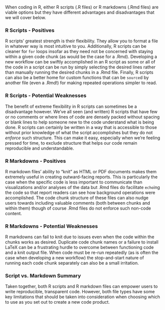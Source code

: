 
When coding in R, either R scripts (.R files) or R markdowns (.Rmd files) are viable options but they have different advantages and disadvantages that we will cover below.

### R Scripts - Positives

R scripts' greatest strength is their flexibility. They allow you to format a file in whatever way is most intuitive to you. Additionally, R scripts can be cleaner for `for` loops insofar as they need not be concerned with staying within a given code chunk (as would be the case for a .Rmd). Developing a new workflow can be swiftly accomplished in an R script as some or all of the code in a script can be run by simply selecting the desired lines rather than manually running the desired chunks in a .Rmd file. Finally, R scripts can also be a better home for custom functions that can be `source`d by another file (even a .Rmd!) for making repeated operations simpler to read.

### R Scripts - Potential Weaknesses

The benefit of extreme flexibility in R scripts can sometimes be a disadvantage however. We've all seen (and written) R scripts that have few or no comments or where lines of code are densely packed without spacing or blank lines to help someone new to the code understand what is being done. R scripts can certainly be written in a way that is accessible to those without prior knowledge of what the script accomplishes but they do not *enforce* such structure. This can make it easy, especially when we're feeling pressed for time, to exclude structure that helps our code remain reproducible and understandable.

### R Markdowns - Positives

R markdown files' ability to "knit" as HTML or PDF documents makes them extremely useful in creating outward-facing reports. This is particularly the case when the specific code is less important to communicate than visualizations and/or analyses of the data but .Rmd files do facilitate `echo`ing the code so that report readers can see how background operations were accomplished. The code chunk structure of these files can also nudge users towards including valuable comments (both between chunks and within them) though of course .Rmd files do not enforce such non-code content.

### R Markdowns - Potential Weaknesses

R markdowns can fail to knit due to issues even when the code within the chunks works as desired. Duplicate code chunk names or a failure to install LaTeX can be a frustrating hurdle to overcome between functioning code and a knit output file. When code must be re-run repeatedly (as is often the case when developing a new workflow) the stop-and-start nature of running each code chunk separately can also be a small irritation.

### Script vs. Markdown Summary

Taken together, both R scripts and R markdown files can empower users to write reproducible, transparent code. However, both file types have some key limitations that should be taken into consideration when choosing which to use as you set out to create a new code product.
